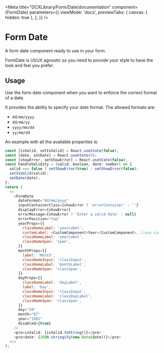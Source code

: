 
<Meta
  title="DCXLibrary/Form/Date/documentation"
  component={FormDate}
  parameters={{
    viewMode: 'docs',
    previewTabs: {
      canvas: { hidden: true },
    },
  }}
/>

# Form Date

A form date component ready to use in your form.

FormDate is UI/UX agnostic so you need to provide your style to have the look and feel you prefer.

## Usage

Use the form date component when you want to enforce the correct format of a date.

It provides the ability to specify your date format. The allowed formats are:

- `dd/mm/yyyy`
- `dd/mm/yy`
- `yyyy/mm/dd`
- `yy/mm/dd`

An example with all the available properties is:

```js
const [isValid, setIsValid] = React.useState(false);
const [date, setDate] = React.useState(0);
const [showError, setShowError] = React.useState(false);
const handleValidity = (valid: boolean, date: number) => {
  valid === false ? setShowError(true) : setShowError(false);
  setIsValid(valid);
  setDate(date);
};
return (
  <>
    <FormDate
      dateFormat="dd/mm/yyyy"
      inputContainerClass={showError ? 'errorContainer' : ''}
      displayError={showError}
      errorMessage={showError ? 'Enter a valid date' : null}
      errorPosition="top"
      yearProps={{
        classNameLabel: 'yearLabel',
        customLabel: <CustomComponent>Year</CustomComponent>, //you can specify your customLabel component
        classNameLabel: 'yearLabel',
        classNameSpan: 'span',
      }}
      monthProps={{
        label: 'Month',
        classNameInput: 'classInput',
        classNameLabel: 'monthLabel',
        classNameSpan: 'classSpan',
      }}
      dayProps={{
        classNameLabel: 'dayLabel',
        label: 'Day',
        classNameInput: 'classInput',
        classNameLabel: 'classDayLabel',
        classNameSpan: 'classSpan',
      }}
      day="29"
      month="07"
      year="1982"
      disabled={true}
    />
    <pre>isValid: {isValid.toString()}</pre>
    <pre>date: {JSON.stringify(new Date(date))}</pre>
  </>
);
```

<Props of={FormDate} />

